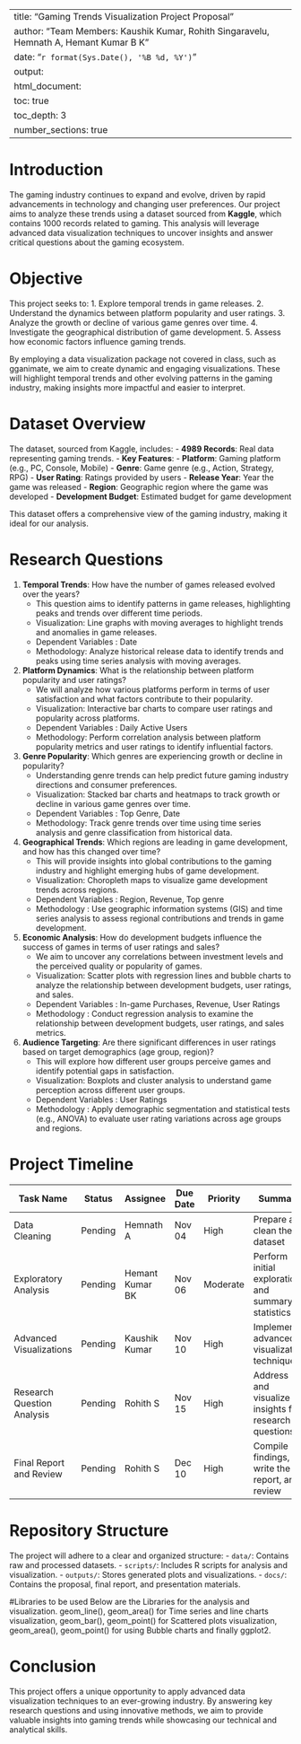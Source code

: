
---
title: "Gaming Trends Visualization Project Proposal"
author: "Team Members: Kaushik Kumar, Rohith Singaravelu, Hemnath A, Hemant Kumar B K"
date: "`r format(Sys.Date(), '%B %d, %Y')`"
output:
  html_document:
    toc: true
    toc_depth: 3
    number_sections: true
---

# Introduction
The gaming industry continues to expand and evolve, driven by rapid advancements in technology and changing user preferences. Our project aims to analyze these trends using a dataset sourced from **Kaggle**, which contains 1000 records related to gaming. This analysis will leverage advanced data visualization techniques to uncover insights and answer critical questions about the gaming ecosystem.

# Objective
This project seeks to:
1. Explore temporal trends in game releases.
2. Understand the dynamics between platform popularity and user ratings.
3. Analyze the growth or decline of various game genres over time.
4. Investigate the geographical distribution of game development.
5. Assess how economic factors influence gaming trends.

By employing a data visualization package not covered in class, such as gganimate, we aim to create dynamic and engaging visualizations. These will highlight temporal trends and other evolving patterns in the gaming industry, making insights more impactful and easier to interpret.

# Dataset Overview
The dataset, sourced from Kaggle, includes:
- **4989 Records**: Real data representing gaming trends.
- **Key Features**:
  - **Platform**: Gaming platform (e.g., PC, Console, Mobile)
  - **Genre**: Game genre (e.g., Action, Strategy, RPG)
  - **User Rating**: Ratings provided by users
  - **Release Year**: Year the game was released
  - **Region**: Geographic region where the game was developed
  - **Development Budget**: Estimated budget for game development

This dataset offers a comprehensive view of the gaming industry, making it ideal for our analysis.

# Research Questions
1. **Temporal Trends**: How have the number of games released evolved over the years?
   - This question aims to identify patterns in game releases, highlighting peaks and trends over different time periods.
   - Visualization: Line graphs with moving averages to highlight trends and anomalies in game releases.
   - Dependent Variables : Date 
   - Methodology: Analyze historical release data to identify trends and peaks using time series analysis with moving averages.

2. **Platform Dynamics**: What is the relationship between platform popularity and user ratings?
   - We will analyze how various platforms perform in terms of user satisfaction and what factors contribute to their popularity.
   - Visualization: Interactive bar charts to compare user ratings and popularity across platforms.
   - Dependent Variables : Daily Active Users
   - Methodology: Perform correlation analysis between platform popularity metrics and user ratings to identify influential factors.

3. **Genre Popularity**: Which genres are experiencing growth or decline in popularity?
   - Understanding genre trends can help predict future gaming industry directions and consumer preferences.
   - Visualization: Stacked bar charts and heatmaps to track growth or decline in various game genres over time.
   - Dependent Variables : Top Genre, Date
   - Methodology: Track genre trends over time using time series analysis and genre classification from historical data.

4. **Geographical Trends**: Which regions are leading in game development, and how has this changed over time?
   - This will provide insights into global contributions to the gaming industry and highlight emerging hubs of game development.
   - Visualization: Choropleth maps to visualize game development trends across regions.
   - Dependent Variables : Region, Revenue, Top genre
   - Methodology : Use geographic information systems (GIS) and time series analysis to assess regional contributions and trends in game development.

5. **Economic Analysis**: How do development budgets influence the success of games in terms of user ratings and sales?
   - We aim to uncover any correlations between investment levels and the perceived quality or popularity of games.
   - Visualization: Scatter plots with regression lines and bubble charts to analyze the relationship between development budgets, user ratings, and sales.
   - Dependent Variables : In-game Purchases, Revenue, User Ratings
   - Methodology : Conduct regression analysis to examine the relationship between development budgets, user ratings, and sales metrics.

6. **Audience Targeting**: Are there significant differences in user ratings based on target demographics (age group, region)?
   - This will explore how different user groups perceive games and identify potential gaps in satisfaction.
   - Visualization: Boxplots and cluster analysis to understand game perception across different user groups.
   - Dependent Variables : User Ratings
   - Methodology : Apply demographic segmentation and statistical tests (e.g., ANOVA) to evaluate user rating variations across age groups and regions.

# Project Timeline

| Task Name                | Status   | Assignee       | Due Date   | Priority | Summary |
|--------------------------|----------|----------------|------------|----------|---------|
| Data Cleaning            | Pending  | Hemnath A      | Nov 04     | High     | Prepare and clean the dataset |
| Exploratory Analysis     | Pending  | Hemant Kumar BK| Nov 06     | Moderate | Perform initial exploration and summary statistics |
| Advanced Visualizations  | Pending  | Kaushik Kumar  | Nov 10     | High     | Implement advanced visualization techniques |
| Research Question Analysis | Pending | Rohith S      | Nov 15     | High     | Address and visualize insights for research questions |
| Final Report and Review  | Pending  | Rohith S       | Dec 10     |  High    | Compile findings, write the report, and review |

# Repository Structure
The project will adhere to a clear and organized structure:
- `data/`: Contains raw and processed datasets.
- `scripts/`: Includes R scripts for analysis and visualization.
- `outputs/`: Stores generated plots and visualizations.
- `docs/`: Contains the proposal, final report, and presentation materials.

#Libraries to be used
Below are the Libraries for the analysis and visualization.
geom_line(), geom_area() for Time series and line charts visualization, geom_bar(), geom_point() for Scattered plots visualization, geom_area(), geom_point() for using Bubble charts and finally ggplot2.

# Conclusion
This project offers a unique opportunity to apply advanced data visualization techniques to an ever-growing industry. By answering key research questions and using innovative methods, we aim to provide valuable insights into gaming trends while showcasing our technical and analytical skills.

